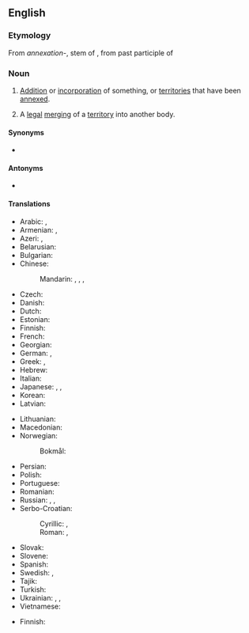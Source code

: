 ==English==
{{wikipedia}}

===Etymology===
From {{der|en|ML.|-}} ''annexation-'', stem of {{m|la|annexatio||action of annexing}}, from past participle of {{m|la|annecto|}}

===Noun===
{{en-noun|~}}

# [[addition|Addition]] or [[incorporation]] of something, or [[territories]] that have been [[annexed]].
# {{lb|en|legal}} A [[legal]] [[merging]] of a [[territory]] into another body.

====Synonyms====
* {{l|en|annexion}} {{qualifier|obsolete}}

====Antonyms====
* {{l|en|separation}}

====Translations====
{{trans-top|addition or incorporation of something}}
* Arabic: {{t|ar|ضَمّ|m}}, {{t|ar|إِلْحَاق|m}}
* Armenian: {{t+|hy|անեքսիա|sc=Armn}}, {{t|hy|անեքսիոնիզմ}}
* Azeri: {{t|az|anneksiya}}, {{t|az|ilhaq}}
* Belarusian: {{t|be|анэ́ксія|f|sc=Cyrl}}
* Bulgarian: {{t+|bg|ане́ксия|f|sc=Cyrl}}
* Chinese:
*: Mandarin: {{t+|cmn|併吞|sc=Hani}}, {{t+|cmn|并吞|tr=bìngtūn|sc=Hani}}, {{t+|cmn|合併|sc=Hani}}, {{t+|cmn|合并|tr=hébìng|sc=Hani}}
* Czech: {{t+|cs|anexe|f}}
* Danish: {{t|da|annektion}}
* Dutch: {{t+|nl|annexatie|f}}
* Estonian: {{t|et|anneksioon}}
* Finnish: {{t+|fi|liittäminen}}
* French: {{t+|fr|annexion|f}}
* Georgian: {{t|ka|ანექსია|sc=Geor}}
* German: {{t+|de|Annexion|f}}, {{t+|de|Anschluss|m}}
* Greek: {{t+|el|προσάρτηση|sc=Grek}}, {{t+|el|προσθήκη|sc=Grek}}
* Hebrew: {{t|he|סיפוח|tr=sipúakh|alt=סיפוח \ סִפּוּחַ|sc=Hebr}}
* Italian: {{t+|it|annessione|f}}
* Japanese: {{t|ja|編入|tr=へんにゅう, hennyū|sc=Jpan}}, {{t+|ja|併合|tr=へいごう, heigō|sc=Jpan}}, {{t+|ja|付加|tr=ふか, fuka|sc=Jpan}}
* Korean: {{t+|ko|병합}}
* Latvian: {{t|lv|aneksija|f}}
{{trans-mid}}
* Lithuanian: {{t+|lt|aneksija|f}}
* Macedonian: {{t|mk|ане́ксија|f|sc=Cyrl}}
* Norwegian:
*: Bokmål: {{t|nb|anneksjon|m}}
* Persian: {{t+|fa|الحاق|tr=elhâq|sc=fa-Arab}}
* Polish: {{t+|pl|aneksja|f}}
* Portuguese: {{t+|pt|anexação|f}}
* Romanian: {{t+|ro|anexare|f}}
* Russian: {{t+|ru|анне́ксия|f|tr=annɛ́ksija}}, {{t+|ru|присоедине́ние|n}}, {{t+|ru|а́ншлю́с|m}}
* Serbo-Croatian:
*: Cyrillic: {{t|sh|анексија|f|sc=Cyrl}}, {{t|sh|анексирање|n|sc=Cyrl}}
*: Roman: {{t+|sh|aneksija|f}}, {{t|sh|aneksiranje|n}}
* Slovak: {{t|sk|anexia|f}}
* Slovene: {{t|sl|aneksija|f}}
* Spanish: {{t+|es|anexión|f}}
* Swedish: {{t+|sv|annektering}}, {{t+|sv|annexion|c}}
* Tajik: {{t|tg|илҳоқ|sc=Cyrl}}
* Turkish: {{t+|tr|ilhak}}
* Ukrainian: {{t+|uk|ане́ксія|f|sc=Cyrl}}, {{t|uk|приє́днання|n|sc=Cyrl}}, {{t|uk|а́ншлю́с|m|sc=Cyrl}}
* Vietnamese: {{t|vi|phụ vào|alt=sự phụ vào}}
{{trans-bottom}}

{{trans-top|legal merging of territory}}
* Finnish: {{t+|fi|liittäminen}}
{{trans-mid}}
{{trans-bottom}}